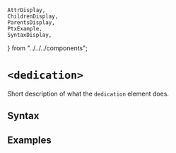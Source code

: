     AttrDisplay,
    ChildrenDisplay,
    ParentsDisplay,
    PtxExample,
    SyntaxDisplay,
} from "../../../components";

# `<dedication>`

Short description of what the `dedication` element does.

## Syntax

<SyntaxDisplay name="dedication" />

## Examples

    